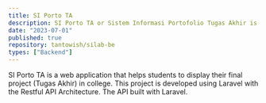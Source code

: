 ```yaml
---
title: SI Porto TA
description: SI Porto TA or Sistem Informasi Portofolio Tugas Akhir is a web application that display final project in Software Engineering Technology major
date: "2023-07-01"
published: true
repository: tantowish/silab-be
types: ["Backend"]
---
```


SI Porto TA is a web application that helps students to display their final project (Tugas Akhir) in college. This project is developed using Laravel with the Restful API Architecture. The API built with Laravel.